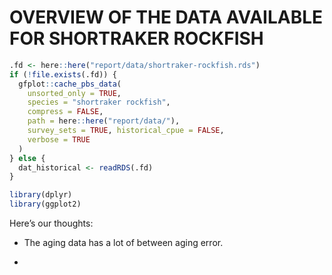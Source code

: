 # OVERVIEW OF THE DATA AVAILABLE FOR SHORTRAKER ROCKFISH

```r
.fd <- here::here("report/data/shortraker-rockfish.rds")
if (!file.exists(.fd)) {
  gfplot::cache_pbs_data(
    unsorted_only = TRUE, 
    species = "shortraker rockfish", 
    compress = FALSE, 
    path = here::here("report/data/"), 
    survey_sets = TRUE, historical_cpue = FALSE, 
    verbose = TRUE
  )
} else {
  dat_historical <- readRDS(.fd)
}
```

```r
library(dplyr)
library(ggplot2)
```

Here's our thoughts:

- The aging data has a lot of between aging error.

- 
